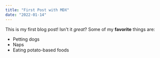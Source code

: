 ```yaml
---
title: "First Post with MDX"
date: "2022-01-14"
---
```


This is my first blog post! Isn't it *great*?
Some of my **favorite** things are:
* Petting dogs
* Naps
* Eating potato-based foods

